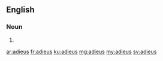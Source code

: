 ==English==

===Noun===
{{head|en}}
# {{plural of|adieu}}

[[ar:adieus]]
[[fr:adieus]]
[[ku:adieus]]
[[mg:adieus]]
[[my:adieus]]
[[sv:adieus]]